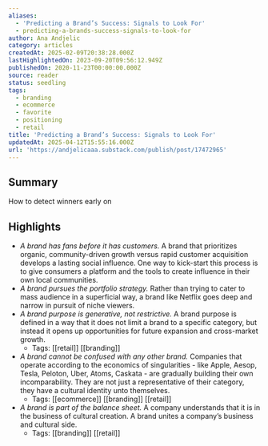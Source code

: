 ```yaml
---
aliases:
  - 'Predicting a Brand’s Success: Signals to Look For'
  - predicting-a-brands-success-signals-to-look-for
author: Ana Andjelic
category: articles
createdAt: 2025-02-09T20:38:28.000Z
lastHighlightedOn: 2023-09-20T09:56:12.949Z
publishedOn: 2020-11-23T00:00:00.000Z
source: reader
status: seedling
tags:
  - branding
  - ecommerce
  - favorite
  - positioning
  - retail
title: 'Predicting a Brand’s Success: Signals to Look For'
updatedAt: 2025-04-12T15:55:16.000Z
url: 'https://andjelicaaa.substack.com/publish/post/17472965'
---
```

## Summary

How to detect winners early on

## Highlights

- _A brand has fans before it has customers._ A brand that prioritizes organic, community-driven growth versus rapid customer acquisition develops a lasting social influence. One way to kick-start this process is to give consumers a platform and the tools to create influence in their own local communities.
- _A brand pursues the portfolio strategy._ Rather than trying to cater to mass audience in a superficial way, a brand like Netflix goes deep and narrow in pursuit of niche viewers.
- _A brand purpose is generative, not restrictive._ A brand purpose is defined in a way that it does not limit a brand to a specific category, but instead it opens up opportunities for future expansion and cross-market growth.
    - Tags: [[retail]] [[branding]]
- _A brand cannot be confused with any other brand._ Companies that operate according to the economics of singularities - like Apple, Aesop, Tesla, Peloton, Uber, Atoms, Caskata - are gradually building their own incomparability. They are not just a representative of their category, they have a cultural identity unto themselves.
    - Tags: [[ecommerce]] [[branding]] [[retail]]
- _A brand is part of the balance sheet._ A company understands that it is in the business of cultural creation. A brand unites a company’s business and cultural side.
    - Tags: [[branding]] [[retail]]
